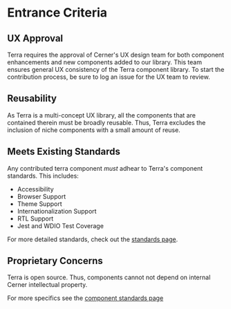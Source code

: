 # Entrance Criteria

## UX Approval

Terra requires the approval of Cerner's UX design team for both component enhancements and new components added to our library. This team ensures general UX consistency of the Terra component library. To start the contribution process, be sure to log an issue for the UX team to review.

## Reusability

As Terra is a multi-concept UX library, all the components that are contained therein must be broadly reusable. Thus, Terra excludes the inclusion of niche components with a small amount of reuse.

## Meets Existing Standards

Any contributed terra component *must* adhear to Terra's component standards.  This includes:

* Accessibility
* Browser Support
* Theme Support
* Internationalization Support
* RTL Support
* Jest and WDIO Test Coverage

For more detailed standards, check out the [standards page](/contributing/terra-ui/component-standards).

## Proprietary Concerns

Terra is open source. Thus, components cannot not depend on internal Cerner intellectual property.


For more specifics see the [component standards page](/contributing/terra-ui/component-standards)
